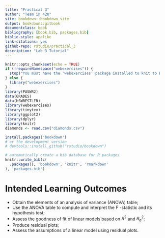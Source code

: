 ```yaml
--- 
title: "Practical 3"
author: "Team in 420"
site: bookdown::bookdown_site
output: bookdown::gitbook
documentclass: book
bibliography: [book.bib, packages.bib]
biblio-style: apalike
link-citations: yes
github-repo: rstudio/practical_3
description: "Lab 3 Tutorial"
---
```


```r
knitr::opts_chunk$set(echo = TRUE)
if (!requireNamespace("webexercises")) {
  stop("You must have the 'webexercises' package installed to knit to HTML.\n   install.packages(\"webexercises\")")
} else {
  library("webexercises")
}
library(PASWR2)
data(GRADES)
data(HSWRESTLER)
library(webexercises)
library(tinytex)
library(ggplot2)
library(dplyr)
library(knitr)
diamonds <- read.csv("diamonds.csv")
```

```r
install.packages("bookdown")
# or the development version
# devtools::install_github("rstudio/bookdown")
```

```r
# automatically create a bib database for R packages
knitr::write_bib(c(
  .packages(), 'bookdown', 'knitr', 'rmarkdown'
), 'packages.bib')
```

# Intended Learning Outcomes {-#ito}

- Obtain the elements of an analysis of variance (ANOVA) table;
- Use the ANOVA table to compute and interpret the F -statistic and its hypothesis test;
- Assess the goodness of fit of linear models based on $R^2$ and $R_a^2$;
- Produce residual plots;
- Assess the assumptions of a linear model using residual plots.
